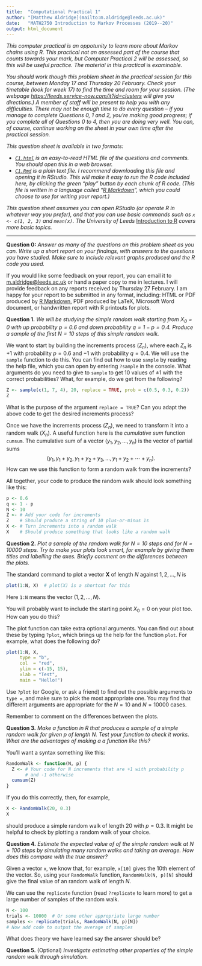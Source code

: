 ---
title:  "Computational Practical 1"
author: "[Matthew Aldridge](mailto:m.aldridge@leeds.ac.uk)"
date:   "MATH2750 Introduction to Markov Processes (2019--20)"
output: html_document  
---
<!-- or "output: pdf_document" to make a LaTeXed PDF -->



*This computer practical is an oppotunity to learn more about Markov chains using R. This practical not an assessed part of the course that counts towards your mark, but Computer Practical 2 will be assessed, so this will be useful practice. The material in this practical* is *examinable.*

*You should work though this problem sheet in the practical session for this course, between Monday 17 and Thursday 20 February. Check your timetable (look for week 17) to find the time and room for your session. (The webpage <https://leeds.service-now.com/it?id=clusters> will give you directions.) A member of staff will be present to help you with any difficulties. There may not be enough time to do every question -- if you manage to complete Questions 0, 1 and 2, you're making good progress; if you complete all of Questions 0 to 4, then you are doing very well. You can, of course, continue working on the sheet in your own time after the practical session.*

*This question sheet is available in two formats:*

* *[`C1.html`](https://mpaldridge.github.io/math2750/C1.html) is an easy-to-read HTML file of the questions and comments. You should open this in a web browser.*
* *[`C1.Rmd`](https://mpaldridge.github.io/math2750/C1.Rmd) is a plain text file. I recommend downloading this file and opening it in RStudio. This will make it easy to run the R code included here, by clicking the green "play" button by each chunk of R code. (This file is written in a language called "[R Markdown](https://www.stat.cmu.edu/~cshalizi/rmarkdown/)", which you could choose to use for writing your report.)*

*This question sheet assumes you can open RStudio (or operate R in whatever way you prefer), and that you can use basic commands such as `x <- c(1, 2, 3)` and `mean(x)`. The University of Leeds* [Introduction to R](http://www1.maths.leeds.ac.uk/statistics/R/Rintro.pdf) *covers more basic topics.*



***



**Question 0:** *Answer as many of the questions on this problem sheet as you can. Write up a short report on your findings, with answers to the questions you have studied. Make sure to include relevant graphs produced and the R code you used.*


If you would like some feedback on your report, you can email it to <m.aldridge@leeds.ac.uk> or hand a paper copy to me in lectures. I will provide feedback on any reports received by Thursday 27 February. I am happy for your report to be submitted in any format, including: HTML or PDF produced by [R Markdown](https://www.stat.cmu.edu/~cshalizi/rmarkdown/), PDF produced by LaTeX, Microsoft Word document, or handwritten report with R printouts for plots.



**Question 1.** *We will be studying the simple random walk starting from $X_0 = 0$ with up probability $p = 0.6$ and down probability $q = 1 - p = 0.4$. Produce a sample of the first $N = 10$ steps of this simple random walk.*


We want to start by building the increments process $(Z_n)$, where each $Z_n$ is $+1$ with probability $p = 0.6$ and $-1$ with probability $q = 0.4$. We will use the `sample` function to do this. You can find out how to use `sample` by reading the help file, which you can open by entering `?sample` in the console. What arguments do you need to give to `sample` to get $10$ values of $\pm 1$ with the correct probabilities? What, for example, do we get from the following?

<!-- Delete `eval = FALSE` if you want to run the R code in a R Markdown document. -->
```{r, eval = FALSE}
Z <- sample(c(1, 7, 4), 20, replace = TRUE, prob = c(0.5, 0.3, 0.2))
Z
```

What is the purpose of the argument `replace = TRUE`? Can you adapt the above code to get the desired increments process?

Once we have the increments process $(Z_n)$, we need to transform it into a random walk $(X_n)$. A useful function here is the *cumulative sum* function `cumsum`. The cumulative sum of a vector $(y_1, y_2, \dots, y_n)$ is the vector of partial sums
$$ (y_1, y_1 + y_2, y_1 + y_2 + y_3, \dots, y_1 + y_2 + \cdots + y_n) . $$
How can we use this function to form a random walk from the increments?

All together, your code to produce the random walk should look something like this:

```{r, eval = FALSE}
p <- 0.6
q <- 1 - p
N <- 10
Z <- # Add your code for increments
Z    # Should produce a string of 10 plus-or-minus 1s
X <- # Turn increments into a random walk
X    # Should produce something that looks like a random walk
```



**Question 2.** *Plot a sample of the random walk for $N = 10$ steps and for $N = 10000$ steps. Try to make your plots look smart, for example by giving them titles and labelling the axes. Briefly comment on the differences between the plots.*


The standard command to plot a vector $\mathbf{X}$ of length $N$ against $1, 2, \dots, N$ is

```{r, eval = FALSE} 
plot(1:N, X)  # plot(X) is a shortcut for this
```

Here `1:N` means the vector $(1, 2, \dots, N)$.

You will probably want to include the starting point $X_0 = 0$ on your plot too. How can you do this?

The plot function can take extra optional arguments. You can find out about these by typing `?plot`, which brings up the help for the function `plot`. For example, what does the following do?

```{r, eval = FALSE} 
plot(1:N, X,
     type = "b",
     col  = "red",
     ylim = c(-15, 15),
     xlab = "Test",
     main = "Hello!")
```

Use `?plot` (or Google, or ask a friend) to find out the possible arguments to `type = `, and make sure to pick the most appropriate one. You may find that different arguments are appropriate for the $N = 10$ and $N = 10000$ cases.

Remember to comment on the differences between the plots.



**Question 3.** *Make a function in R that produces a sample of a simple random walk for given $p$ of length $N$. Test your function to check it works. What are the advantages of making a a function like this?*


You'll want a syntax something like this:

```{r, eval = FALSE}
RandomWalk <- function(N, p) {
  Z <- # Your code for N increments that are +1 with probability p
       # and -1 otherwise
  cumsum(Z)
}
```

If you do this correctly, then, for example,

```{r, eval = FALSE}
X <- RandomWalk(20, 0.3)
X
```

should produce a simple random walk of length $20$ with $p = 0.3$. It might be helpful to check by plotting a random walk of your choice.



**Question 4.** *Estimate the expected value of of the simple random walk at $N = 100$ steps by simulating many random walks and taking an average. How does this compare with the true answer?*


Given a vector `x`, we know that, for example, `x[10]` gives the 10th element of the vector. So, using your `RandomWalk` function, `RandomWalk(N, p)[N]` should give the final value of an random walk of length $N$.
  
We can use the `replicate` function (read `?replicate` to learn more) to get a large number of samples of the random walk.

```{r, eval = FALSE}
N <- 100
trials <- 10000  # Or some other appropriate large number
samples <- replicate(trials, RandomWalk(N, p)[N])
# Now add code to output the average of samples
```

What does theory we have learned say the answer should be?



**Question 5.** (Optional) *Investigate estimating other properties of the simple random walk through simulation.*


